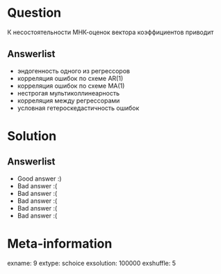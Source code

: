 Question
========
К несостоятельности МНК-оценок вектора коэффициентов приводит


Answerlist
----------
*  эндогенность одного из регрессоров
*  корреляция ошибок по схеме AR(1)
*  корреляция ошибок по схеме MA(1)
*  нестрогая мультиколлинеарность
*  корреляция между регрессорами
*  условная гетероскедастичность ошибок

Solution
========

Answerlist
----------
*  Good answer :)
*  Bad answer :(
*  Bad answer :(
*  Bad answer :(
*  Bad answer :(
*  Bad answer :(

Meta-information
================
exname: 9
extype: schoice
exsolution: 100000
exshuffle: 5
